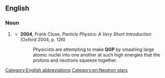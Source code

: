 ==English==

===Noun===
{{wikipedia}}
{{en-noun|?}}

# {{lb|en|physics}} {{initialism of|en|quark-gluon plasma}}
#* '''2004''', Frank Close, ''Particle Physics: A Very Short Introduction'' (Oxford 2004, p. 126)
#*: Physicists are attempting to make '''QGP''' by smashing large atomic nuclei into one another at such high energies that the protons and neutrons squeeze together.

[[Category:English abbreviations]]
[[Category:en:Neutron stars]]